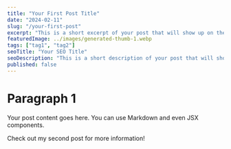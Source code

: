 ```yaml
---
title: "Your First Post Title"
date: "2024-02-11"
slug: "/your-first-post"
excerpt: "This is a short excerpt of your post that will show up on the blog page."
featuredImage: ../images/generated-thumb-1.webp
tags: ["tag1", "tag2"]
seoTitle: "Your SEO Title"
seoDescription: "This is a short description of your post that will show up on Google search results."
published: false
---
```



# Paragraph 1

Your post content goes here. You can use Markdown and even JSX components.

Check out my <Link to="/your-second-post">second post</Link> for more information!

